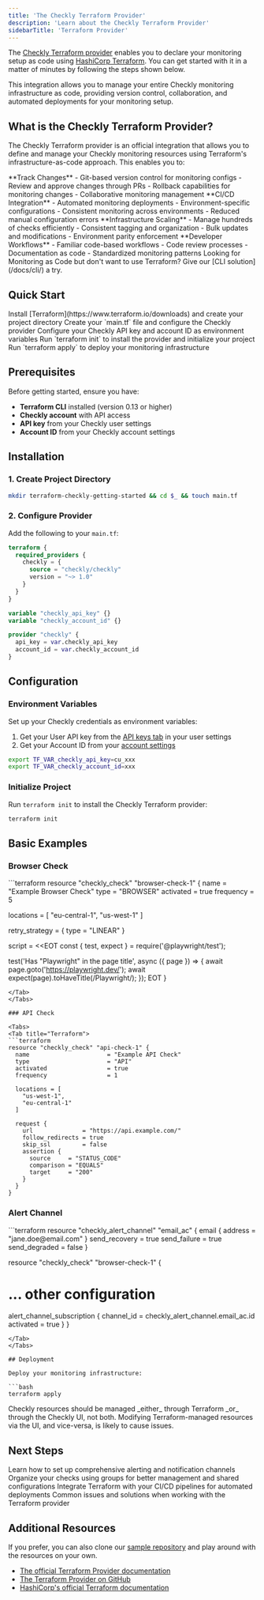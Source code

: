 ```yaml
---
title: 'The Checkly Terraform Provider'
description: 'Learn about the Checkly Terraform Provider'
sidebarTitle: 'Terraform Provider'
---
```



The [Checkly Terraform provider](https://github.com/checkly/terraform-provider-checkly) enables you to declare your monitoring setup as code using [HashiCorp Terraform](https://www.terraform.io/). You can get started with it in a matter of minutes by following the steps shown below.

<Callout type="info" emoji="🚀">
This integration allows you to manage your entire Checkly monitoring infrastructure as code, providing version control, collaboration, and automated deployments for your monitoring setup.
</Callout>

## What is the Checkly Terraform Provider?

The Checkly Terraform provider is an official integration that allows you to define and manage your Checkly monitoring resources using Terraform's infrastructure-as-code approach. This enables you to:

<CardGroup cols={2}>
<Card title="Version Control" icon="git-branch">
**Track Changes**
- Git-based version control for monitoring configs
- Review and approve changes through PRs
- Rollback capabilities for monitoring changes
- Collaborative monitoring management
</Card>

<Card title="Automated Deployments" icon="rocket">
**CI/CD Integration**
- Automated monitoring deployments
- Environment-specific configurations
- Consistent monitoring across environments
- Reduced manual configuration errors
</Card>

<Card title="Scalable Management" icon="scale">
**Infrastructure Scaling**
- Manage hundreds of checks efficiently
- Consistent tagging and organization
- Bulk updates and modifications
- Environment parity enforcement
</Card>

<Card title="Team Collaboration" icon="users">
**Developer Workflows**
- Familiar code-based workflows
- Code review processes
- Documentation as code
- Standardized monitoring patterns
</Card>
</CardGroup>

<Tip>
Looking for Monitoring as Code but don't want to use Terraform? Give our [CLI solution](/docs/cli/) a try.
</Tip>

## Quick Start

<Steps>
<Step title="Install Terraform">
Install [Terraform](https://www.terraform.io/downloads) and create your project directory
</Step>

<Step title="Configure Provider">
Create your `main.tf` file and configure the Checkly provider
</Step>

<Step title="Set Credentials">
Configure your Checkly API key and account ID as environment variables
</Step>

<Step title="Initialize Project">
Run `terraform init` to install the provider and initialize your project
</Step>

<Step title="Deploy Resources">
Run `terraform apply` to deploy your monitoring infrastructure
</Step>
</Steps>

## Prerequisites

Before getting started, ensure you have:

- **Terraform CLI** installed (version 0.13 or higher)
- **Checkly account** with API access
- **API key** from your Checkly user settings
- **Account ID** from your Checkly account settings

## Installation

### 1. Create Project Directory

```bash
mkdir terraform-checkly-getting-started && cd $_ && touch main.tf
```

### 2. Configure Provider

Add the following to your `main.tf`:

```terraform
terraform {
  required_providers {
    checkly = {
      source = "checkly/checkly"
      version = "~> 1.0"
    }
  }
}

variable "checkly_api_key" {}
variable "checkly_account_id" {}

provider "checkly" {
  api_key = var.checkly_api_key
  account_id = var.checkly_account_id
}
```

## Configuration

### Environment Variables

Set up your Checkly credentials as environment variables:

1. Get your User API key from the [API keys tab](https://app.checklyhq.com/settings/user/api-keys) in your user settings
2. Get your Account ID from your [account settings](https://app.checklyhq.com/settings/account/general)

```bash
export TF_VAR_checkly_api_key=cu_xxx
export TF_VAR_checkly_account_id=xxx
```

### Initialize Project

Run `terraform init` to install the Checkly Terraform provider:

```bash
terraform init
```

## Basic Examples

### Browser Check

<Tabs>
<Tab title="Terraform">
```terraform
resource "checkly_check" "browser-check-1" {
  name                      = "Example Browser Check"
  type                      = "BROWSER"
  activated                 = true
  frequency                 = 5
  
  locations = [
    "eu-central-1",
    "us-west-1"
  ]

  retry_strategy = {
    type = "LINEAR"
  }

  script = <<EOT
const { test, expect } = require('@playwright/test');

test('Has "Playwright" in the page title', async ({ page }) => {
  await page.goto('https://playwright.dev/');
  await expect(page).toHaveTitle(/Playwright/);
});
EOT
}
```
</Tab>
</Tabs>

### API Check

<Tabs>
<Tab title="Terraform">
```terraform
resource "checkly_check" "api-check-1" {
  name                      = "Example API Check"
  type                      = "API"
  activated                 = true
  frequency                 = 1

  locations = [
    "us-west-1",
    "eu-central-1"
  ]

  request {
    url              = "https://api.example.com/"
    follow_redirects = true
    skip_ssl         = false
    assertion {
      source     = "STATUS_CODE"
      comparison = "EQUALS"
      target     = "200"
    }
  }
}
```
</Tab>
</Tabs>

### Alert Channel

<Tabs>
<Tab title="Terraform">
```terraform
resource "checkly_alert_channel" "email_ac" {
  email {
    address = "jane.doe@email.com"
  }
  send_recovery = true
  send_failure = true
  send_degraded = false
}

resource "checkly_check" "browser-check-1" {
  # ... other configuration

  alert_channel_subscription {
    channel_id = checkly_alert_channel.email_ac.id
    activated  = true
  }
}
```
</Tab>
</Tabs>

## Deployment

Deploy your monitoring infrastructure:

```bash
terraform apply
```

<Warning>
Checkly resources should be managed _either_ through Terraform _or_ through the Checkly UI, not both. Modifying Terraform-managed resources via the UI, and vice-versa, is likely to cause issues.
</Warning>

## Next Steps

<CardGroup cols={2}>
<Card title="Alerting" icon="bell" href="/docs/integrations/terraform/alerting">
Learn how to set up comprehensive alerting and notification channels
</Card>

<Card title="Check Groups" icon="layer-group" href="/docs/integrations/terraform/checks-groups">
Organize your checks using groups for better management and shared configurations
</Card>

<Card title="CI/CD Integration" icon="git-merge" href="/docs/integrations/terraform/ci-cd">
Integrate Terraform with your CI/CD pipelines for automated deployments
</Card>

<Card title="Troubleshooting" icon="wrench" href="/docs/integrations/terraform/troubleshooting">
Common issues and solutions when working with the Terraform provider
</Card>
</CardGroup>

## Additional Resources

If you prefer, you can also clone our [sample repository](https://github.com/checkly/checkly-terraform-getting-started) and play around with the resources on your own.

- [The official Terraform Provider documentation](https://registry.terraform.io/providers/checkly/checkly/latest/docs)
- [The Terraform Provider on GitHub](https://github.com/checkly/terraform-provider-checkly)
- [HashiCorp's official Terraform documentation](https://developer.hashicorp.com/terraform/docs)